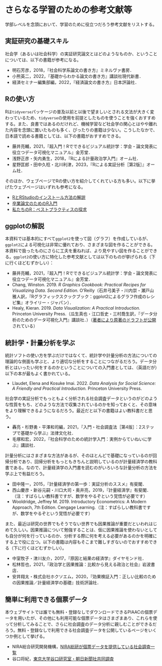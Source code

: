 # さらなる学習のための参考文献等 {#reference}

学部レベルを念頭において、学習のために役立つだろう参考文献をリストする。

## 実証研究の基礎スキル

社会学（あるいは社会科学）の実証研究論文とはどのようなものか、ということについては、以下の書籍が参考になる。

- 明石芳彦，2018，『社会科学系論文の書き方』ミネルヴァ書房．
- 小熊英二，2022，『基礎からわかる論文の書き方』講談社現代新書．
- 経済セミナー編集部編，2022，『経済論文の書き方』日本評論社．

## Rの使い方

Rは`tidyverse`パッケージの普及以前と以後で望ましいとされる文法が大きく変わっているため、`tidyverse`の使用を前提としたものを使うことを強くおすすめする。また、良書ではあるのだけれど、機械学習など社会学の関心とはやや離れた内容を念頭に置いたものも多く、ぴったりの書籍は少ない。こうしたなかで、日本語で読める書籍としては、以下の書籍がおすすめできる。

-   藤井亮輔，2021，『超入門！Rでできるビジュアル統計学：学会・論文発表に役立つデータ可視化マニュアル』金芳堂．
-   浅野正彦・矢内勇生，2018，『Rによる計量政治学入門』オーム社．
-   星野匡郎・田中久稔・北川利津，2023，『Rによる実証分析［第2版］』オーム社．

そのほか、ウェブページでRの使い方を紹介してくれている方も多い。以下に挙げたウェブページはいずれも参考になる。

-   [RとRStudioのインストール方法の解説](https://yukiyanai.github.io/jp/resources/)
-   [卒業論文のためのR入門](https://tomoecon.github.io/R_for_graduate_thesis/)
-   [私たちのR：ベストプラクティスの探求](https://www.jaysong.net/RBook/)

## ggplotの解説

本資料では基本的にすべて`ggplot2`を使って図（グラフ）を作成しているが、`ggplot2`による可視化は非常に優れており、さまざまな図を作ることができる。本資料で扱ったものにさらに工夫を重ねれば、より見やすい図を作ることができる。`ggplot2`の使い方に特化した参考文献としては以下のものが挙げられる（下に行くほどむずかしい）：

-   藤井亮輔，2021，『超入門！Rでできるビジュアル統計学：学会・論文発表に役立つデータ可視化マニュアル』金芳堂．
-   Chang, Winston. 2019. *R Graphics Cookbook: Practical Recipes for Visualizing Data. Second Edition.* O'Reilly（石井弓美子・川内崇・瀬戸山雅人訳，『Rグラフィックスクックブック：ggplot2によるグラフ作成のレシピ集』オライリー・ジャパン）．
-   Healy, Kieran. 2019. *Data Visualization: A Practical Introduction.* Princeton University Press.（瓜生真也・江口哲史・三村喬生訳，『データ分析のためのデータ可視化入門』講談社．）（[著者により原著のドラフトが公開](https://socviz.co/)されている）

## 統計学・計量分析を学ぶ

統計ソフトの使い方を学ぶだけではなくて、統計学や計量分析の方法についての理論的な側面も学ぶと、より適切な分析をすることにつながるだろう。データ分析とはいったい何をするのかということについての入門書としては、（英語だが）以下の本が最もよく書かれている。

- Llaudet, Elena and Kosuke Imai. 2022. *Data Analysis for Social Science: A Friendly and Practical Introduction.* Princeton University Press.

社会学の実証分析でもっともよく分析される社会調査データというのがどのような性質をもち、どのような方法で収集されているのかを知っておくと、その意味をより理解できるようになるだろう。最近だと以下の書籍はよい教科書だと思う。

-   轟亮・杉野勇・平澤和司編，2021，『入門・社会調査法［第4版］：2ステップで基礎から学ぶ』法律文化社．
-   毛塚和宏，2022，『社会科学のための統計学入門：実例からていねいに学ぶ』講談社．

計量分析にはさまざまな方法があるが、そのほとんどで基礎になっているのが回帰分析であり、回帰分析をもっともきちんと説明しているのが計量経済学の教科書である。なので、計量経済学の入門書を読むのがいろいろな計量分析の方法を学ぶ上で有益だろう。

-   田中隆一，2015，『計量経済学の第一歩：実証分析のススメ』有斐閣．
-   西山慶彦・新谷元嗣・川口大司・奥井亮，2019，『計量経済学』有斐閣．（注：すばらしい教科書ですが、数学をやるぞという覚悟が必要です）
-   Wooldridge, Jeffrey M. 2019. Introductory Econometrics: A Modern Approach, 7th Edition. Cengage Learning.（注：すばらしい教科書ですが、数学をやるぞという覚悟が必要です）

また、最近は研究の世界でもそうでない世界でも因果推論が重要だといわれはじめて久しい。因果推論について勉強することは、仮に因果推論を使わないとしても自分が何を行っているのか、分析する際に何を考える必要があるのかを明確にする上で役に立つ。以下の書籍は内容もそこまで難しすぎないのでおすすめできる（下に行くほどむずかしい）。

-   中室牧子・津川友介，2017，『原因と結果の経済学』ダイヤモンド社．
-   松林哲也，2021，『政治学と因果推論：比較から見える政治と社会』岩波書店．
-   安井翔太・株式会社ホクソエム，2020，『効果検証入門：正しい比較のための因果推論／計量経済学の基礎』技術評論社．

## 簡単に利用できる個票データ

本ウェブサイトでは誰でも無料・登録なしでダウンロードできるPIAACの個票データを用いたが、その他にも利用可能な個票データはさまざまあり、これらを使って分析してみることで、さらに社会調査のデータ分析に親しむことができるだろう。無料・登録なしで利用できる社会調査データを公開しているページをいくつか例として挙げる。

- NIRA総合研究開発機構，[NIRA総研が個票データを提供している社会調査一覧](https://www.nira.or.jp/paper/data/nira-1.html)
- 谷口将紀，[東京大学谷口研究室・朝日新聞社共同調査](https://www.masaki.j.u-tokyo.ac.jp/utas/utasindex.html)
